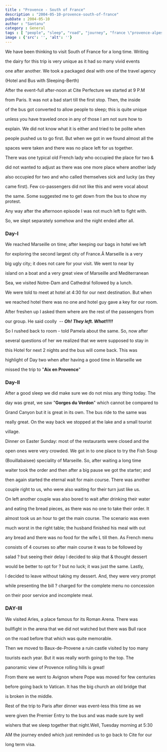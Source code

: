```yaml
---
title : "Provence - South of France"
description : "2004-05-10-provence-south-of-france"
pubDate : 2004-05-10
author : "Santanu"
category : General
tags : [ "people", "sleep", "road", "journey", "france \"provence-alpes-côte d'azur\" provence \"cote dazur\"", "car", "dessert", "france", "food",]
image : {'src': '', 'alt': ''}
---
```

We have been thinking to visit South of France for a long time. Writing

the dairy for this trip is very unique as it had so many vivid events

one after another. We took a packaged deal with one of the travel agency

(Hotel and Bus with Sleeping-Berth)



  



After the event-full after-noon at Cite Perfecture we started at 9 P.M

from Paris. It was not a bad start till the first stop. Then, the inside

of the bus got converted to allow people to sleep; this is quite unique

unless you have traveled once in any of those I am not sure how to

explain. We did not know what it is either and tried to be polite when

people pushed us to go first. But when we got in we found almost all the

spaces were taken and there was no place left for us together.  



There was one typical old French lady who occupied the place for two &

did not wanted to adjust as there was one more place where another lady

also occupied for two and who called themselves sick and lucky (as they

came first). Few co-passengers did not like this and were vocal about

the same. Some suggested me to get down from the bus to show my protest.

Any way after the afternoon episode I was not much left to fight with.

So, we slept separately somehow and the night ended after all.



  



### Day-I



We reached Marseille on time; after keeping our bags in hotel we left

for exploring the second largest city of France.Â Marseille is a very

big ugly city; it does not care for your visit. We went to near by

island on a boat and a very great view of Marseille and Mediterranean

Sea, we visited Notre-Dam and Cathedral followed by a lunch.



  



We were told to meet at hotel at 4:30 for our next destination. But when

we reached hotel there was no one and hotel guy gave a key for our room.

After freshen up I asked them where are the rest of the passengers from

our group. He said coolly  -- ***Oh! They left. What!!!!!***



  



So I rushed back to room - told Pamela about the same. So, now after

several questions of her we realized that we were supposed to stay in

this Hotel for next 2 nights and the bus will come back. This was

highlight of Day two when after having a good time in Marseille we

missed the trip to "**Aix en Provence**"



  



### **Day-II**



After a good sleep we did make sure we do not miss any thing today. The

day was great, we saw "**Gorges du Verdon**" which cannot be compared to

Grand Canyon but it is great in its own. The bus ride to the same was

really great. On the way back we stopped at the lake and a small tourist

village.



  



Dinner on Easter Sunday: most of the restaurants were closed and the

open ones were very crowded. We got in to one place to try the Fish Soup

(Bouillabaisee) speciality of Marseille. So, after waiting a long time

waiter took the order and then after a big pause we got the starter; and

then again started the eternal wait for main course. There was another

couple right to us, who were also waiting for their turn just like us.

On left another couple was also bored to wait after drinking their water

and eating the bread pieces, as there was no one to take their order. It

almost took us an hour to get the main course. The scenario was even

much worst in the right table; the husband finished his meal with out

any bread and there was no food for the wife L till then. As French menu

consists of 4 courses so after main course it was to be followed by

salad ? but seeing their delay I decided to skip that & thought dessert

would be better to opt for ? but no luck; it was just the same. Lastly,

I decided to leave without taking my dessert. And, they were very prompt

while presenting the bill ? charged for the complete menu no concession

on their poor service and incomplete meal.



  



### DAY-III



  



We visited Arles, a place famous for its Roman Arena. There was

bullfight in the arena that we did not watched but there was Bull race

on the road before that which was quite memorable.



  



Then we moved to Baux-de-Provene a ruin castle visited by too many

tourists each year. But it was really worth going to the top. The

panoramic view of Provence rolling hills is great!  



From there we went to Avignon where Pope was moved for few centuries

before going back to Vatican. It has the big church an old bridge that

is broken in the middle.



  



Rest of the trip to Paris after dinner was event-less this time as we

were given the Premier Entry to the bus and was made sure by well

wishers that we sleep together that night.Well, Tuesday morning at 5:30

AM the journey ended which just reminded us to go back to Cite for our

long term visa.

